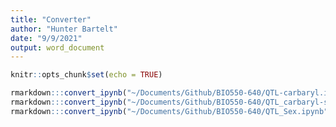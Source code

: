```yaml
---
title: "Converter"
author: "Hunter Bartelt"
date: "9/9/2021"
output: word_document
---
```


```r
knitr::opts_chunk$set(echo = TRUE)
```

```r

rmarkdown:::convert_ipynb("~/Documents/Github/BIO550-640/QTL-carbaryl.ipynb")
rmarkdown:::convert_ipynb("~/Documents/Github/BIO550-640/QTL_carbaryl-summer.ipynb")
rmarkdown:::convert_ipynb("~/Documents/Github/BIO550-640/QTL_Sex.ipynb")

```